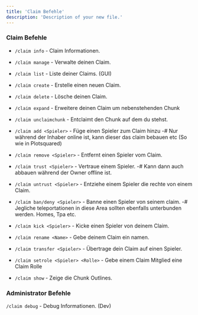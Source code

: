 ```yaml
---
title: 'Claim Befehle'
description: 'Description of your new file.'
---
```


### Claim Befehle

* `/claim info` - Claim Informationen.

* `/claim manage` - Verwalte deinen Claim.

* `/claim list` - Liste deiner Claims. (GUI)

* `/claim create` - Erstelle einen neuen Claim.

* `/claim delete` - Lösche deinen Claim.

* `/claim expand` - Erweitere deinen Claim um nebenstehenden Chunk

* `/claim unclaimchunk` - Entclaimt den Chunk auf dem du stehst.

* `/claim add <Spieler>` - Füge einen Spieler zum Claim hinzu
  -# Nur während der Inhaber online ist, kann dieser das claim bebauen etc (So wie in Plotsquared)

* `/claim remove <Spieler>` - Entfernt einen Spieler vom Claim.

* `/claim trust <Spieler>` - Vertraue einem Spieler.
  -# Kann dann auch abbauen während der Owner offline ist.

* `/claim untrust <Spieler>` - Entziehe einem Spieler die rechte von einem Claim.

* `/claim ban/deny <Spieler>` - Banne einen Spieler von seinem claim.
  -# Jegliche teleportationen in diese Area sollten ebenfalls unterbunden werden. Homes, Tpa etc.

* `/claim kick <Spieler>` - Kicke einen Spieler von deinem Claim.

* `/claim rename <Name>` - Gebe deinem Claim ein namen.

* `/claim transfer <Spieler>` - Übertrage dein Claim auf einen Spieler.

* `/claim setrole <Spieler> <Rolle>` - Gebe einem Claim Mitglied eine Claim Rolle

* `/claim show` - Zeige die Chunk Outlines.

### Administrator Befehle

`/claim debug` - Debug Informationen. (Dev)